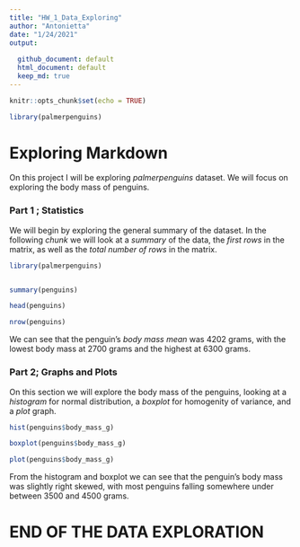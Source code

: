 ```yaml
---
title: "HW_1_Data_Exploring"
author: "Antonietta"
date: "1/24/2021"
output: 
  
  github_document: default
  html_document: default
  keep_md: true
---
```


```r
knitr::opts_chunk$set(echo = TRUE)

library(palmerpenguins)

```

# Exploring Markdown

On this project I will be exploring _palmerpenguins_ dataset. We will focus on exploring the body mass of penguins. 


### Part 1 ; Statistics

We will begin by exploring the general summary of the dataset.
In the following _chunk_ we will look at a *summary* of the data, the *first rows* in the matrix, as well as the *total number of rows* in the matrix.

```r

library(palmerpenguins)


summary(penguins)

head(penguins)

nrow(penguins)

```

We can see that the penguin's *body mass* _mean_ was 4202 grams, with the lowest body mass at 2700 grams and the highest at 6300 grams. 




### Part 2; Graphs and Plots


On this section we will explore the body mass of the penguins, looking at a *histogram* for normal distribution, a *boxplot* for homogenity of variance, and a *plot* graph. 


```r

hist(penguins$body_mass_g)

boxplot(penguins$body_mass_g)

plot(penguins$body_mass_g)

```

From the histogram and boxplot we can see that the penguin's body mass was slightly right skewed, with most penguins falling somewhere under between 3500 and 4500 grams. 

# END OF THE DATA EXPLORATION 



